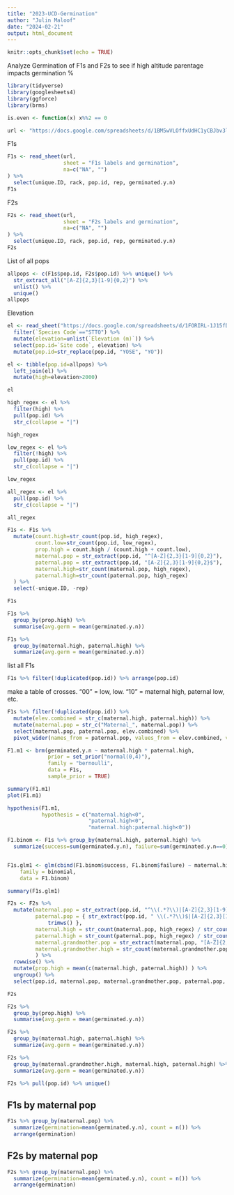 ```yaml
---
title: "2023-UCD-Germination"
author: "Julin Maloof"
date: "2024-02-21"
output: html_document
---
```


```r
knitr::opts_chunk$set(echo = TRUE)
```

Analyze Germination of F1s and F2s to see if high altitude parentage impacts germination %

```r
library(tidyverse)
library(googlesheets4)
library(ggforce)
library(brms)

is.even <- function(x) x%%2 == 0

url <- "https://docs.google.com/spreadsheets/d/1BM5wVLOffxUdHC1yCBJbv3le5hf7Q-WspYVM_nYBiXQ"
```

F1s
```r
F1s <- read_sheet(url, 
                  sheet = "F1s labels and germination",
                  na=c("NA", "")
) %>% 
  select(unique.ID, rack, pop.id, rep, germinated.y.n)
F1s
```

F2s
```r
F2s <- read_sheet(url, 
                  sheet = "F2s labels and germination",
                  na=c("NA", "")
) %>% 
  select(unique.ID, rack, pop.id, rep, germinated.y.n)
F2s
```

List of all pops
```r
allpops <- c(F1s$pop.id, F2s$pop.id) %>% unique() %>%
  str_extract_all("[A-Z]{2,3}[1-9]{0,2}") %>%
  unlist() %>%
  unique()
allpops
```


Elevation
```r
el <- read_sheet("https://docs.google.com/spreadsheets/d/1FORIRL-1J15fD5iPqVyv_EWbc6uhV83-NL8SsjJL0Hw/edit#gid=0") %>% 
  filter(`Species Code`=="STTO") %>%
  mutate(elevation=unlist(`Elevation (m)`)) %>%
  select(pop.id=`Site code`, elevation) %>%
  mutate(pop.id=str_replace(pop.id, "YOSE", "YO"))

el <- tibble(pop.id=allpops) %>%
  left_join(el) %>%
  mutate(high=elevation>2000)

el
```


```r
high_regex <- el %>%
  filter(high) %>% 
  pull(pop.id) %>%
  str_c(collapse = "|")

high_regex

low_regex <- el %>%
  filter(!high) %>% 
  pull(pop.id) %>%
  str_c(collapse = "|")

low_regex

all_regex <- el %>% 
  pull(pop.id) %>%
  str_c(collapse = "|")

all_regex
```

```r
F1s <- F1s %>%
  mutate(count.high=str_count(pop.id, high_regex),
         count.low=str_count(pop.id, low_regex),
         prop.high = count.high / (count.high + count.low),
         maternal.pop = str_extract(pop.id, "^[A-Z]{2,3}[1-9]{0,2}"),
         paternal.pop = str_extract(pop.id, "[A-Z]{2,3}[1-9]{0,2}$"),
         maternal.high=str_count(maternal.pop, high_regex),
         paternal.high=str_count(paternal.pop, high_regex)
  ) %>%
  select(-unique.ID, -rep)

F1s
```

```r
F1s %>%
  group_by(prop.high) %>%
  summarise(avg.germ = mean(germinated.y.n))
```
```r
F1s %>%
  group_by(maternal.high, paternal.high) %>%
  summarize(avg.germ = mean(germinated.y.n))
```

list all F1s
```r
F1s %>% filter(!duplicated(pop.id)) %>% arrange(pop.id)
```

make a table of crosses.  "00" = low, low.  "10" = maternal high, paternal low, etc.
```r
F1s %>% filter(!duplicated(pop.id)) %>% 
  mutate(elev.combined = str_c(maternal.high, paternal.high)) %>%
  mutate(maternal.pop = str_c("Maternal_", maternal.pop)) %>%
  select(maternal.pop, paternal.pop, elev.combined) %>%
  pivot_wider(names_from = paternal.pop, values_from = elev.combined, values_fill = "missing", names_prefix = "Paternal_")
``` 


```r
F1.m1 <- brm(germinated.y.n ~ maternal.high * paternal.high,
             prior = set_prior("normal(0,4)"),
             family = "bernoulli",
             data = F1s,
             sample_prior = TRUE)
```

```r
summary(F1.m1)
plot(F1.m1)
```
```r
hypothesis(F1.m1,
           hypothesis = c("maternal.high<0",
                          "paternal.high<0",
                          "maternal.high:paternal.high<0"))
```


```r
F1.binom <- F1s %>% group_by(maternal.high, paternal.high) %>%
  summarize(success=sum(germinated.y.n), failure=sum(germinated.y.n==0))


F1s.glm1 <- glm(cbind(F1.binom$success, F1.binom$failure) ~ maternal.high * paternal.high,
    family = binomial,
    data = F1.binom)

summary(F1s.glm1)
```


```r
F2s <- F2s %>%
  mutate(maternal.pop = str_extract(pop.id, "^\\(.*?\\)|[A-Z]{2,3}[1-9]{0,2}"),
         paternal.pop = { str_extract(pop.id, " \\(.*?\\)$|[A-Z]{2,3}[1-9]{0,2}$") %>%
             trimws() }, 
         maternal.high = str_count(maternal.pop, high_regex) / str_count(maternal.pop, all_regex),
         paternal.high = str_count(paternal.pop, high_regex) / str_count(paternal.pop, all_regex),
         maternal.grandmother.pop = str_extract(maternal.pop, "[A-Z]{2,3}[1-9]{0,2}"),
         maternal.grandmother.high = str_count(maternal.grandmother.pop, high_regex)
         ) %>%
  rowwise() %>%
  mutate(prop.high = mean(c(maternal.high, paternal.high)) ) %>%
  ungroup() %>%
  select(pop.id, maternal.pop, maternal.grandmother.pop, paternal.pop, maternal.high, paternal.high, everything())

F2s
```

```r
F2s %>%
  group_by(prop.high) %>%
  summarise(avg.germ = mean(germinated.y.n))
```

```r
F2s %>%
  group_by(maternal.high, paternal.high) %>%
  summarize(avg.germ = mean(germinated.y.n))
```

```r
F2s %>%
  group_by(maternal.grandmother.high, maternal.high, paternal.high) %>%
  summarize(avg.germ = mean(germinated.y.n))
```

```r
F2s %>% pull(pop.id) %>% unique()
```
## F1s by maternal pop
```r
F1s %>% group_by(maternal.pop) %>%
  summarize(germination=mean(germinated.y.n), count = n()) %>%
  arrange(germination)
```

## F2s by maternal pop
```r
F2s %>% group_by(maternal.pop) %>%
  summarize(germination=mean(germinated.y.n), count = n()) %>%
  arrange(germination)
```

